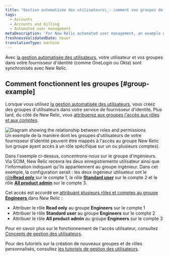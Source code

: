 ```yaml
---
title: "Gestion automatisée des utilisateurs\_: comment vos groupes de fournisseurs d'identité correspondent à nos groupes"
tags:
  - Accounts
  - Accounts and billing
  - Automated user management
metaDescription: 'For New Relic automated user management, an example of how identity provider groups map over to New Relic user management features.'
freshnessValidatedDate: never
translationType: machine
---
```


Avec [la gestion automatisée des utilisateurs](/docs/accounts/accounts/automated-user-management/automated-user-provisioning-single-sign), votre utilisateur et vos groupes dans votre fournisseur d&apos;identité (comme OneLogin ou Okta) sont synchronisés avec New Relic.

## Comment fonctionnent les groupes [#group-example]

Lorsque vous utilisez [la gestion automatisée des utilisateurs](/docs/accounts/accounts/automated-user-management/automated-user-provisioning-single-sign), vous créez des groupes d&apos;utilisateurs dans votre service de fournisseur d&apos;identité. Plus tard, du côté de New Relic, vous [attribuerez aux groupes l&apos;accès aux rôles et aux comptes](/docs/accounts/accounts-billing/new-relic-one-user-management/user-management-concepts#understand-concepts).

<img title="Roles and permissions" alt="Diagram showing the relationship between roles and permissions" src="/images/accounts_diagram_AUM---identity-provider-groups-mapping.webp" />

<figcaption>
  Un exemple de la manière dont les groupes d&apos;utilisateurs de votre fournisseur d&apos;identité peuvent être mappés à l&apos;accès au groupe New Relic (un groupe ayant accès à un rôle spécifique sur un ou plusieurs comptes).
</figcaption>

Dans l&apos;exemple ci-dessus, concentrons-nous sur le groupe d&apos;ingénieurs. Via SCIM, New Relic recevra les deux enregistrements utilisateur ainsi que l&apos;information indiquant qu&apos;ils appartiennent au groupe ingénieur. Dans cet exemple, la configuration serait : les deux ingénieur utilisateur ont le [rôle<DNT>**Read only**</DNT> ](/docs/accounts/accounts-billing/new-relic-one-user-management/user-management-concepts#roles)sur le compte 1, le rôle [<DNT>**Standard user**</DNT>](/docs/accounts/accounts-billing/new-relic-one-user-management/user-management-concepts#roles) sur le compte 2 et le rôle [<DNT>**All product admin**</DNT>](/docs/accounts/accounts-billing/new-relic-one-user-management/user-management-concepts#roles) sur le compte 3.

Cet accès est accordé en [attribuant plusieurs rôles et comptes au groupe <DNT>**Engineers**</DNT> ](/docs/accounts/accounts-billing/new-relic-one-user-management/user-management-concepts#understand-concepts)dans New Relic :

* Attribuer le rôle <DNT>**Read only**</DNT> au groupe <DNT>**Engineers**</DNT> sur le compte 1
* Attribuer le rôle <DNT>**Standard user**</DNT> au groupe <DNT>**Engineers**</DNT> sur le compte 2
* Attribuer le rôle <DNT>**All product admin**</DNT> au groupe <DNT>**Engineers**</DNT> sur le compte 3

Pour en savoir plus sur le fonctionnement de l&apos;accès utilisateur, consultez [Concepts de gestion des utilisateurs](/docs/accounts/accounts-billing/new-relic-one-user-management/user-management-concepts#understand-concepts).

Pour des tutoriels sur la création de nouveaux groupes et de rôles personnalisés, consultez [les tutoriels de gestion des utilisateurs](/docs/accounts/accounts-billing/new-relic-one-user-management/tutorial-add-new-user-groups-roles-new-relic-one-user-model/).